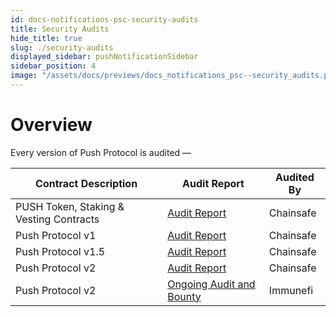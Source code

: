 ```yaml
---
id: docs-notifications-psc-security-audits
title: Security Audits
hide_title: true
slug: ./security-audits
displayed_sidebar: pushNotificationSidebar
sidebar_position: 4
image: "/assets/docs/previews/docs_notifications_psc--security_audits.png"
---
```


# Overview
Every version of Push Protocol is audited —

<head>
  <title>Push Security Audits | Push Notifications | Push Documentation</title>
</head>

| Contract Description                    | Audit Report                                                                                      | Audited By                 |
| --------------------------------------- | ------------------------------------------------------------------------------------------------- | -------------------------- |
| PUSH Token, Staking & Vesting Contracts | [Audit Report](https://github.com/ChainSafe/audits/blob/main/EPNS/epns-protocol-10-2021.pdf)      | Chainsafe                  |
| Push Protocol v1                        | [Audit Report](https://github.com/ChainSafe/audits/blob/main/EPNS/epns-protocol-03-2021.pdf)      | Chainsafe                  |
| Push Protocol v1.5                      | [Audit Report](https://github.com/ChainSafe/audits/blob/main/EPNS/epns-protocol-11-2022.pdf)      | Chainsafe                  |
| Push Protocol v2                        | [Audit Report](https://github.com/ChainSafe/audits/blob/main/EPNS/epns-protocol-03-2021.pdf)      | Chainsafe                  |
| Push Protocol v2                        | [Ongoing Audit and Bounty](https://immunefi.com/bounty/pushprotocol/)                             | Immunefi                   |